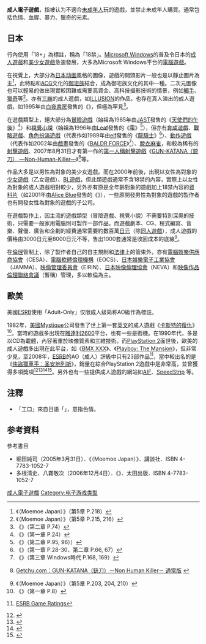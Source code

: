 {{Otheruses|subject=世界各地的成人遊戲|other=成人遊戲的其他意思|成人遊戲}}

'''成人電子遊戲'''，指被认为不適合[[未成年人|未成年人]]玩的遊戲，並禁止未成年人購買。通常包括色情、血腥、暴力、獵奇的元素。

== 日本 ==
{{main|日本成人遊戲}}
 
行內使用「18+」為標註，稱為「18禁」。[[Microsoft_Windows|Microsoft Windows]]的普及令日本的[[日本成人遊戲|成人遊戲]]和[[美少女遊戲|美少女遊戲]]急速發展，大多為Microsoft Windows平台的[[電腦遊戲|電腦遊戲]]。

在視覺上，大部分為[[日本动画|日本动画]]風格的圖像，遊戲的開頭影片一般也是以靜止圖片為主<ref>《{{lang|ja|萌え萌えジャパン}}（Moemoe Japan）》（第5章 {{lang|ja|美少女ゲーム}} P.218）</ref>，此特點和[[ACG|ACG]]文化的[[御宅族|御宅族]]結合，成為御宅族文化的其中一種。二次元圖像也可以輕易的做出現實較困難或需要高資金、高科技攝影技術的情景，例如[[觸手|觸手]]、[[獵奇|獵奇]]等<ref>《{{lang|ja|萌え萌えジャパン}}（Moemoe Japan）》（第5章 {{lang|ja|美少女ゲーム}} P.215, 216）</ref>。亦有[[三維|三維]]的成人遊戲，如[[ILLUSION|ILLUSION]]的作品。也存在真人演出的成人遊戲，如1995年由[[白夜書房|白夜書房]]發售的《{{nihongo|[[步美物語|步美物語]]真人版|あゆみちゃん物語実写版}}》，但極為罕見<ref>《{{lang|ja|超エロゲー}}》（第二章 {{lang|ja|16ビット時代}} P.74）</ref>。

在遊戲類型上，絕大部分為[[冒險遊戲|冒險遊戲]]（始祖為1985年由[[JAST|JAST]]發售的《[[天使們的午後|天使們的午後]]》<ref>《{{lang|ja|超エロゲー}}》（第一章 {{lang|ja|8ビット時代}} P.24）</ref>）和[[視覺小說|視覺小說]]（始祖為1996年由[[Leaf|Leaf]]發售的《[[雫|雫]]》<ref>《{{lang|ja|超エロゲー}}》（第二章 {{lang|ja|16ビット時代}} P.95, 96））</ref>），但亦有[[育成遊戲|育成遊戲]]、[[戰略遊戲|戰略遊戲]]、[[角色扮演遊戲|角色扮演遊戲]]（代表作如1989年由[[elf|elf]]發售的《[[龍騎士_(遊戲)|龍騎士]]》<ref>《{{lang|ja|超エロゲー}}》（第一章 {{lang|ja|8ビット時代}} P.28-30、第二章 {{lang|ja|16ビット時代}} P.66, 67）</ref>）、[[動作遊戲|動作遊戲]]（代表作如2002年由[[戲畫_(遊戲品牌)|戲畫]]發售的《[[BALDR_FORCE|BALDR FORCE]]》<ref>《{{lang|ja|超エロゲー}}》（第三章 Windows時代 P.168, 169）</ref>）、[[脫衣麻雀|脫衣麻雀]]，和較為稀有的[[射擊遊戲|射擊遊戲]]、2007年8月31日才有第一作的[[第一人稱射擊遊戲|第一人稱射擊遊戲]]《[[GUN-KATANA（銃刀）_―Non-Human-Killer―|GUN-KATANA（銃刀） ―Non-Human-Killer―]]》<ref>{{Ja icon}}[http://www.getchu.com/soft.phtml?id=418845 Getchu.com：GUN-KATANA（銃刀）－Non Human Killer－ 通常版] {{Wayback|url=http://www.getchu.com/soft.phtml?id=418845 |date=20080615154649 }}</ref>等。

作品大多是以男性為對象的美少女遊戲。而在2000年前後，出現以女性為對象的[[少女遊戲|少女遊戲]]（乙女遊戲）、[[BL遊戲|BL遊戲]]，但此類遊戲通常不含18禁的內容，實際上以女性為對象的成人遊戲相對較少，另外亦有原是全年齡對象的遊戲加上18禁內容的[[資料片|資料片]]（如2001年由[[Alice_Blue|Alice Blue]]發售的《{{nihongo|[[王子殿下LV1|王子殿下LV1]]|王子さまLV1}}》），一些原開發男性為對象的遊戲的製作者也有開發女性為對象的遊戲的子公司。

在遊戲製作上，因主流的遊戲類型（冒險遊戲、視覺小說）不需要特別深奧的技術，只需要一般家用電腦則可製作一部作品。而遊戲劇本、CG、程式編寫、音樂、聲優、廣告和企劃的經費通常需要約數百萬[[日元|日元]]（除[[同人遊戲|同人遊戲]]），成人遊戲的價格由3000日元至8000日元不等，售出1000套通常是收回成本的底線<ref name="moemoe203204210">《{{lang|ja|萌え萌えジャパン}}（Moemoe Japan）》（第5章 {{lang|ja|美少女ゲーム}} P.203, 204, 210）</ref>。

在[[倫理|倫理]]管制上，除了製作者自己的自主規制和[[法律|法律]]上的管束外，亦有[[電腦娛樂供應商協會|電腦娛樂供應商協會]]（CESA）、[[電腦軟體倫理機構|電腦軟體倫理機構]]（EOCS）、[[日本娛樂電子工業協會|日本娛樂電子工業協會]]（JAMMA）、[[映倫管理委員會|映倫管理委員會]]（EIRIN）、[[日本映像倫理協會|日本映像倫理協會]]（NEVA）和[[映像作品倫理聯絡會議|映像作品倫理聯絡會議]]（暫稱）管理，多以軟倫為主。

== 歐美 ==
美國[[ESRB|ESRB]]使用「Adult-Only」仅限成人级简称AO級作為標註。

1982年，[[美國|美國]][[Mystique|Mystique]]公司發售了世上第一套[[英文|英文]]的成人遊戲《[[卡斯特的復仇|卡斯特的復仇]]》<ref>《{{lang|ja|超エロゲー}}》（第一章 {{lang|ja|8ビット時代}} P.8）</ref>，當時的遊戲多出現在[[雅達利2600|雅達利2600]]平台，也有一些是街機。在1990年代，多是以CD為載體，內容著重於映像質素和三維技術。而[[PlayStation_2|PlayStation 2]]面世後，歐美的成人遊戲多出現在此平台，如《[[BMX_XXX|BMX XXX]]》、《[[Playboy:_The_Mansion|Playboy: The Mansion]]》，但非常少見，至2008年，[[ESRB|ESRB]]的AO（成人）評級中只有23部作品<ref>{{En icon}}[http://www.esrb.org/ratings/search.jsp?titleOrPublisher=&rating=AO&ratingsCriteria=&platforms=&platformsCriteria=&javaScript=0&searchVersion=compact&content=&searchType=title&contentCriteria=&newSearch.x=54&newSearch.y=10 ESRB Game Ratings]{{Dead link|date=2020年1月 |bot=InternetArchiveBot |fix-attempted=yes }}</ref>，當中較出名的是《[[俠盜獵車手：圣安地列斯|俠盜獵車手：圣安地列斯]]》，銷量在綜合PlayStation 2遊戲中是非常高，並曾獲得多項獎項<ref>{{cite web|url=http://bestof.ign.com/2004/ps2/18.html |title=IGN's Best of 2004: PS2 Game of Year |accessdate=2008年5月20日 |deadurl=yes |archiveurl=https://web.archive.org/web/20070216033116/http://bestof.ign.com/2004/ps2/18.html |archivedate=2007年2月16日 }}</ref><ref>{{cite web|url=http://bestof.ign.com/2004/ps2/ |title=IGN's Best of 2004: PS2 Action-Adventure Game |accessdate=2008年5月20日 |deadurl=yes |archiveurl=https://web.archive.org/web/20070216033349/http://bestof.ign.com/2004/ps2/ |archivedate=2007年2月16日 }}</ref><ref>{{cite web|url=http://bestof.ign.com/2004/ps2/14.html |title=IGN's Best of 2004: PS2 Best Story |accessdate=2008年5月20日 |deadurl=yes |archiveurl=https://web.archive.org/web/20050120054226/http://bestof.ign.com/2004/ps2/14.html |archivedate=2005年1月20日 }}</ref><ref>{{cite web|url=http://www.gamespot.com/gamespot/features/all/bestof2004/day5w_8.html |title=GameSpot's Best and Worst of 2004: Best PlayStation 2 Game |accessdate=2008年5月20日 |deadurl=yes |archiveurl=https://web.archive.org/web/20090123054238/http://www.gamespot.com/gamespot/features/all/bestof2004/day5w_8.html |archivedate=2009年1月23日 }}</ref>。另外也有一些提供成人遊戲的網站如[https://web.archive.org/web/20080603063955/http://www.aifgames.com/ AIF]、[http://www.speedstrip.com/ SpeedStrip] {{Wayback|url=http://www.speedstrip.com/ |date=20201225051407 }}等。

== 注釋 ==
* {{fnb|1}}「工口」來自日語「{{lang|ja|エロ}}」，意指色情。

== 参考資料 ==
<div class="references-small">
<references />
</div>
;參考書目
<div class="references-small">
* 堀田純司（2005年3月31日）．《{{lang|ja|萌え萌えジャパン}}（Moemoe Japan）》．講談社．ISBN 4-7783-1052-7
* 多根清史、八霧敬次（2006年12月4日）．《{{lang|ja|超エロゲー}}》．太田出版．ISBN 4-7783-1052-7
</div>
{{Adult game}}
{{電子遊戲類型}}
{{性}}
{{色情}}
[[Category:成人電子遊戲|]]
[[Category:电子游戏类型|Category:电子游戏类型]]